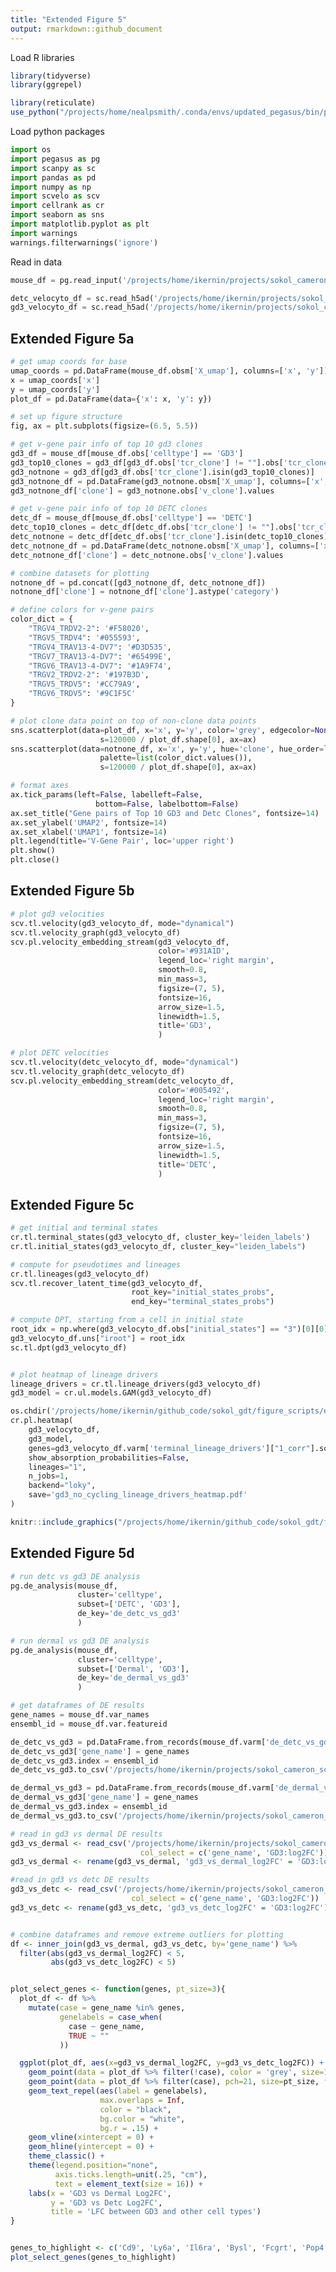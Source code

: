 ---
title: "Extended Figure 5"
output: rmarkdown::github_document
---

Load R libraries

```{R message=FALSE, load_R_libraries}

library(tidyverse)
library(ggrepel)

library(reticulate)
use_python("/projects/home/nealpsmith/.conda/envs/updated_pegasus/bin/python")
```


Load python packages

```{python load_python_packages}
import os
import pegasus as pg
import scanpy as sc
import pandas as pd
import numpy as np
import scvelo as scv
import cellrank as cr
import seaborn as sns
import matplotlib.pyplot as plt
import warnings
warnings.filterwarnings('ignore')
```

Read in data
```{python results = 'hide', read_data}
mouse_df = pg.read_input('/projects/home/ikernin/projects/sokol_cameron_sc/github_datasets/github_mouse_df.zarr')

detc_velocyto_df = sc.read_h5ad('/projects/home/ikernin/projects/sokol_cameron_sc/github_datasets/detc_res_0_5_no_cycling_velocyto.h5ad')
gd3_velocyto_df = sc.read_h5ad('/projects/home/ikernin/projects/sokol_cameron_sc/github_datasets/gd3_res_0_5_no_cycling_velocyto.h5ad')
```

## Extended Figure 5a
```{python message=FALSE, results='hold', top10_vpair_umap}

# get umap coords for base
umap_coords = pd.DataFrame(mouse_df.obsm['X_umap'], columns=['x', 'y'])
x = umap_coords['x']
y = umap_coords['y']
plot_df = pd.DataFrame(data={'x': x, 'y': y})

# set up figure structure
fig, ax = plt.subplots(figsize=(6.5, 5.5))

# get v-gene pair info of top 10 gd3 clones
gd3_df = mouse_df[mouse_df.obs['celltype'] == 'GD3']
gd3_top10_clones = gd3_df[gd3_df.obs['tcr_clone'] != ""].obs['tcr_clone'].value_counts().index[:10]
gd3_notnone = gd3_df[gd3_df.obs['tcr_clone'].isin(gd3_top10_clones)]
gd3_notnone_df = pd.DataFrame(gd3_notnone.obsm['X_umap'], columns=['x', 'y'])
gd3_notnone_df['clone'] = gd3_notnone.obs['v_clone'].values

# get v-gene pair info of top 10 DETC clones
detc_df = mouse_df[mouse_df.obs['celltype'] == 'DETC']
detc_top10_clones = detc_df[detc_df.obs['tcr_clone'] != ""].obs['tcr_clone'].value_counts().index[:10]
detc_notnone = detc_df[detc_df.obs['tcr_clone'].isin(detc_top10_clones)]
detc_notnone_df = pd.DataFrame(detc_notnone.obsm['X_umap'], columns=['x', 'y'])
detc_notnone_df['clone'] = detc_notnone.obs['v_clone'].values

# combine datasets for plotting
notnone_df = pd.concat([gd3_notnone_df, detc_notnone_df])
notnone_df['clone'] = notnone_df['clone'].astype('category')

# define colors for v-gene pairs
color_dict = {
    "TRGV4_TRDV2-2": '#F58020',
    "TRGV5_TRDV4": '#055593',
    "TRGV4_TRAV13-4-DV7": '#D3D535',
    "TRGV7_TRAV13-4-DV7": '#65499E',
    "TRGV6_TRAV13-4-DV7": '#1A9F74',
    "TRGV2_TRDV2-2": '#197B3D',
    "TRGV5_TRDV5": '#CC79A9',
    "TRGV6_TRDV5": '#9C1F5C'
}

# plot clone data point on top of non-clone data points
sns.scatterplot(data=plot_df, x='x', y='y', color='grey', edgecolor=None,
                    s=120000 / plot_df.shape[0], ax=ax)
sns.scatterplot(data=notnone_df, x='x', y='y', hue='clone', hue_order=list(color_dict.keys()), edgecolor=None,
                    palette=list(color_dict.values()),
                    s=120000 / plot_df.shape[0], ax=ax)

# format axes
ax.tick_params(left=False, labelleft=False,
                   bottom=False, labelbottom=False)
ax.set_title("Gene pairs of Top 10 GD3 and Detc Clones", fontsize=14)
ax.set_ylabel('UMAP2', fontsize=14)
ax.set_xlabel('UMAP1', fontsize=14)
plt.legend(title='V-Gene Pair', loc='upper right')
plt.show()
plt.close()

```


## Extended Figure 5b
```{python message=FALSE, results='hold', plot_velocity_streamlines}

# plot gd3 velocities
scv.tl.velocity(gd3_velocyto_df, mode="dynamical")
scv.tl.velocity_graph(gd3_velocyto_df)
scv.pl.velocity_embedding_stream(gd3_velocyto_df,
                                 color='#931A1D',
                                 legend_loc='right margin',
                                 smooth=0.8,
                                 min_mass=3,
                                 figsize=(7, 5),
                                 fontsize=16,
                                 arrow_size=1.5,
                                 linewidth=1.5,
                                 title='GD3',
                                 )

# plot DETC velocities
scv.tl.velocity(detc_velocyto_df, mode="dynamical")
scv.tl.velocity_graph(detc_velocyto_df)
scv.pl.velocity_embedding_stream(detc_velocyto_df,
                                 color='#005492',
                                 legend_loc='right margin',
                                 smooth=0.8,
                                 min_mass=3,
                                 figsize=(7, 5),
                                 fontsize=16,
                                 arrow_size=1.5,
                                 linewidth=1.5,
                                 title='DETC',
                                 )

```


## Extended Figure 5c
```{python eval = FALSE, latent_time_heatmap}
# get initial and terminal states
cr.tl.terminal_states(gd3_velocyto_df, cluster_key='leiden_labels')
cr.tl.initial_states(gd3_velocyto_df, cluster_key="leiden_labels")

# compute for pseudotimes and lineages
cr.tl.lineages(gd3_velocyto_df)
scv.tl.recover_latent_time(gd3_velocyto_df,
                           root_key="initial_states_probs",
                           end_key="terminal_states_probs")

# compute DPT, starting from a cell in initial state
root_idx = np.where(gd3_velocyto_df.obs["initial_states"] == "3")[0][0]
gd3_velocyto_df.uns["iroot"] = root_idx
sc.tl.dpt(gd3_velocyto_df)


# plot heatmap of lineage drivers
lineage_drivers = cr.tl.lineage_drivers(gd3_velocyto_df)
gd3_model = cr.ul.models.GAM(gd3_velocyto_df)

os.chdir('/projects/home/ikernin/github_code/sokol_gdt/figure_scripts/extended_figure_5/extended_figure_5_files')
cr.pl.heatmap(
    gd3_velocyto_df,
    gd3_model,
    genes=gd3_velocyto_df.varm['terminal_lineage_drivers']["1_corr"].sort_values(ascending=False).index[:100],
    show_absorption_probabilities=False,
    lineages="1",
    n_jobs=1,
    backend="loky",
    save='gd3_no_cycling_lineage_drivers_heatmap.pdf'
)
```

```{R out.height = "460px", out.width='800px', echo=F, display_latent_time_heatmap}
knitr::include_graphics("/projects/home/ikernin/github_code/sokol_gdt/figure_scripts/extended_figure_5/extended_figure_5_files/figures/gd3_no_cycling_lineage_drivers_heatmap.pdf")
```


## Extended Figure 5d

```{python message=FALSE, results = 'hide', run_celltype_de}
# run detc vs gd3 DE analysis
pg.de_analysis(mouse_df,
               cluster='celltype',
               subset=['DETC', 'GD3'],
               de_key='de_detc_vs_gd3'
               )

# run dermal vs gd3 DE analysis
pg.de_analysis(mouse_df,
               cluster='celltype',
               subset=['Dermal', 'GD3'],
               de_key='de_dermal_vs_gd3'
               )

# get dataframes of DE results
gene_names = mouse_df.var_names
ensembl_id = mouse_df.var.featureid

de_detc_vs_gd3 = pd.DataFrame.from_records(mouse_df.varm['de_detc_vs_gd3'])
de_detc_vs_gd3['gene_name'] = gene_names
de_detc_vs_gd3.index = ensembl_id
de_detc_vs_gd3.to_csv('/projects/home/ikernin/projects/sokol_cameron_sc/github_datasets/de_full_detc_vs_gd3.csv')

de_dermal_vs_gd3 = pd.DataFrame.from_records(mouse_df.varm['de_dermal_vs_gd3'])
de_dermal_vs_gd3['gene_name'] = gene_names
de_dermal_vs_gd3.index = ensembl_id
de_dermal_vs_gd3.to_csv('/projects/home/ikernin/projects/sokol_cameron_sc/github_datasets/de_full_dermal_vs_gd3.csv')
```

```{R message=FALSE, plot_pairwise_de}
# read in gd3 vs dermal DE results
gd3_vs_dermal <- read_csv('/projects/home/ikernin/projects/sokol_cameron_sc/github_datasets/de_full_dermal_vs_gd3.csv',
                             col_select = c('gene_name', 'GD3:log2FC'))
gd3_vs_dermal <- rename(gd3_vs_dermal, 'gd3_vs_dermal_log2FC' = 'GD3:log2FC')

#read in gd3 vs detc DE results
gd3_vs_detc <- read_csv('/projects/home/ikernin/projects/sokol_cameron_sc/github_datasets/de_full_detc_vs_gd3.csv',
                           col_select = c('gene_name', 'GD3:log2FC'))
gd3_vs_detc <- rename(gd3_vs_detc, 'gd3_vs_detc_log2FC' = 'GD3:log2FC')


# combine dataframes and remove extreme outliers for plotting
df <- inner_join(gd3_vs_dermal, gd3_vs_detc, by='gene_name') %>%
  filter(abs(gd3_vs_dermal_log2FC) < 5,
         abs(gd3_vs_detc_log2FC) < 5)


plot_select_genes <- function(genes, pt_size=3){
  plot_df <- df %>%
    mutate(case = gene_name %in% genes,
           genelabels = case_when(
             case ~ gene_name,
             TRUE ~ ""
           ))

  ggplot(plot_df, aes(x=gd3_vs_dermal_log2FC, y=gd3_vs_detc_log2FC)) +
    geom_point(data = plot_df %>% filter(!case), color = 'grey', size=1) +
    geom_point(data = plot_df %>% filter(case), pch=21, size=pt_size, fill = "blueviolet") +
    geom_text_repel(aes(label = genelabels),
                    max.overlaps = Inf,
                    color = "black",
                    bg.color = "white",
                    bg.r = .15) +
    geom_vline(xintercept = 0) +
    geom_hline(yintercept = 0) +
    theme_classic() +
    theme(legend.position="none",
          axis.ticks.length=unit(.25, "cm"),
          text = element_text(size = 16)) +
    labs(x = 'GD3 vs Dermal Log2FC',
         y = 'GD3 vs Detc Log2FC',
         title = 'LFC between GD3 and other cell types')
}


genes_to_highlight <- c('Cd9', 'Ly6a', 'Il6ra', 'Bysl', 'Fcgrt', 'Pop4', 'Il18r1', 'Nfkbia')
plot_select_genes(genes_to_highlight)
```





